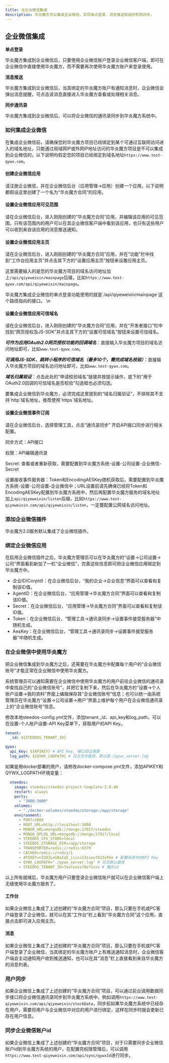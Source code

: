 ```yaml
---
title: 与企业微信集成
description: 华炎魔方可以集成企业微信，实现单点登录、消息推送和组织机构同步。
---
```


## 企业微信集成


**单点登录**

华炎魔方集成到企业微信后，只要使用企业微信账户登录企业微信客户端，即可在企业微信中直接使用华炎魔方，而不需要再次使用华炎魔方账户来登录使用。


**消息推送**

华炎魔方集成到企业微信后，当其绑定的华炎魔方账户有通知消息时，企业微信会弹出消息提醒，可点击该消息直接进入华炎魔方查看或处理相关消息。


**同步通讯录**

华炎魔方集成到企业微信后，可以将企业微信的通讯录同步到华炎魔方系统中。



### 如何集成企业微信

在集成企业微信前，请确保您的华炎魔方项目已经绑定到某个可通过互联网访问进入的域名地址，只能通过局域网IP或外网IP地址访问的华炎魔方项目是不可以集成到企业微信的，以下说明均假定您的项目已经绑定到域名地址`https://www.test-qywx.com`。

#### 创建企业微信应用

请注册企业微信，并在企业微信后台（应用管理->应用）创建一个应用，以下说明都假设这里创建了一个名为“华炎魔方合同”的应用。

#### 设置企业微信应用可见范围

请在企业微信后台，进入刚刚创建的“华炎魔方合同”应用，并编辑该应用的可见范围，只有该范围内的用户可以在其企业微信客户端中看到该应用，也只有这些用户可以收到来自该应用的消息推送通知。

#### 设置企业微信应用主页

请在企业微信后台，进入刚刚创建的“华炎魔方合同”应用，并在“功能”栏中找到“工作台应用主页”并点击其下方的“设置应用主页”按钮来设置应用主页。

这里需要输入的是您的华炎魔方项目的域名访问地址加上`/api/qiyeweixin/mainpage`后缀，比如`https://www.test-qywx.com/api/qiyeweixin/mainpage`。


<alert type="info">
华炎魔方集成企业微信的单点登录功能使用的就是`/api/qiyeweixin/mainpage`这个路径指向的接口。 \n 

</alert>

#### 设置企业微信应用可信域名

请在企业微信后台，进入刚刚创建的“华炎魔方合同”应用，并在“开发者接口”栏中找到“网页授权及JS-SDK”并点击其下方的“设置可信域名”按钮来设置可信域名。

***可作为应用OAuth2.0网页授权功能的回调域名***：直接输入华炎魔方项目的域名访问地址即可，比如`www.test-qywx.com`。

***可调用JS-SDK、跳转小程序的可信域名（最多10个，需完成域名校验）***：直接输入华炎魔方项目的域名访问地址即可，比如`www.test-qywx.com`。

***域名归属验证***：点击此处的“申请校验域名”链接并按提示操作，底下的“用于OAuth2.0回调的可信域名是否校验”勾选框也必须勾选。


<alert type="info">
要集成企业微信到华炎魔方，必须完成这里提到的“域名归属验证”，不排除其不支持`http`域名地址，推荐使用`https`域名地址。

</alert>

#### 设置企业微信事件订阅

请在企业微信后台，选择管理工具，点击“通讯录同步” 开启API接口同步进行相关配置。

同步方式：API接口

权限：API编辑通讯录

Secret: 查看或者重新获取，需要配置到华炎魔方系统-设置-公司设置-企业微信-Secret

设置接收事件服务器：Token和EncodingAESKey随机获取后，需要配置到华炎魔方系统-设置-公司设置-企业微信中；URL设置前请先确保已经将Token和EncodingAESKey配置到华炎魔方系统中，然后再配置华炎魔方服务的域名地址加上`api/qiyeweixin/listen`后缀，比如`https://www.test-qiyeweixin.com/api/qiyeweixin/listen`，一定要配置公网域名访问地址。

### 添加企业微信插件

华炎魔方2.0服务默认集成了企业微信插件。


### 绑定企业微信应用

在启用企业微信插件之后，华炎魔方管理员可以在华炎魔方的“设置->公司设置->公司”界面看到新加了一栏“企业微信”，完善这些信息即可把企业微信应用绑定到华炎魔方中。

* 企业ID(CorpId)：在企业微信后台，“我的企业->企业信息”界面可以查看和复制该ID值。
* AgentID：在企业微信后台，“应用管理->华炎魔方合同”界面可以查看和复制该ID值。
* Secret：在企业微信后台，“应用管理->华炎魔方合同”界面可以查看和复制该ID值。
* Token：在企业微信后台，“管理工具->通讯录同步->设置事件接受服务器”中随机生成。
* AesKey：在企业微信后台，“管理工具->通讯录同步->设置事件接受服务器”中随机生成。

### 在企业微信中使用华炎魔方

把企业微信集成到华炎魔方之后，还需要在华炎魔方中配置每个用户的“企业微信账号”才能正常在企业微信中使用华炎魔方。

系统管理员可以通知需要在企业微信中使用华炎魔方的用户前往企业微信的通讯录中查找自己的“企业微信账号”，并把它复制下来，然后在华炎魔方的“设置->个人账户设置->我的资料”界面上编辑保存其“企业微信账号”信息；也可以统一由系统管理员在华炎魔方“设置->公司设置->用户”界面上维护每个用户在企业微信通讯录上的“企业微信账号”信息。

修改本地steedos-config.yml文件，添加tenant._id、api_key和log_path，可以在设置-个人账户设置-API Key菜单下，获取用户的API Key。

```yaml
tenant:
  _id: ${STEEDOS_TENANT_ID}

qywx:
  api_Key: ${APIKEY} # API Key, 接口验证需要
  log_path: ${QYWX_LOGPATH} # 日志文件路径，默认是./qywx_server.log
```

如果是用docker部署的用户，请修改docker-compose.yml文件，添加APIKEY和QYWX_LOGPATH环境变量：

```yaml
  steedos:
    image: steedos/steedos-project-template:2.0.40
    restart: always
    ports:
      - "3000:3000"
    volumes:
      - "./docker-volumes/steedos/storage:/app/storage"
    environment:
      - PORT=3000
      - ROOT_URL=http://localhost:3000
      - MONGO_URL=mongodb://mongo:27017/steedos
      - MONGO_OPLOG_URL=mongodb://mongo:27017/local
      - STEEDOS_CFS_STORE=local
      - STEEDOS_STORAGE_DIR=/app/storage
      - TRANSPORTER=redis://redis:6379
      - CACHER=redis://redis/1
      - APIKEY=n32D3LeG8aIq5_jiiss23ssesf023sPGe # 配置系统中的API Key
      - QYWX_LOGPATH="./qywx_server.log" # 日志默认路径
      - STEEDOS_TENANT_ID=7asfxossf8sfssss # 魔方id
```

以上所有就绪后，华炎魔方用户只要登录企业微信账户就可以在企业微信客户端上无缝使用华炎魔方服务了。

#### 工作台

如果企业微信上集成了上述创建的“华炎魔方合同”项目，那么只要在手机或PC客户端登录了企业微信，就可以在其“工作台”栏上看到“华炎魔方合同”这个应用，直接点击即可进入应用主页。

#### 消息

如果企业微信上集成了上述创建的“华炎魔方合同”项目，那么只要在手机或PC客户端登录了企业微信，当其绑定的华炎魔方账户上有推送通知消息时，企业微信客户端会主动通知用户收到推送通知，也可以在其“消息”栏上直接看到来自华炎魔方的消息列表。

### 用户同步

如果企业微信上集成了上述创建的“华炎魔方合同”项目，可以通过前台调用数据同步接口将企业微信通讯录同步到华炎魔方系统中，例如调用`https://www.test-qiyeweixin.com/api/qiyeweixin/stockData`，同步前如果华炎魔方系统中已经存在用户，需要将用户与企业微信中对应的用户进行绑定，这样在同步时就会更新已存在用户信息。

### 同步企业微信账户id

如果企业微信上集成了上述创建的“华炎魔方合同”项目，对于只需要同步企业微信账户id到华炎魔方系统的用户，在配置完权限管理后，可以调用`https://www.test-qiyeweixin.com/api/sync/qywxId`进行同步。
